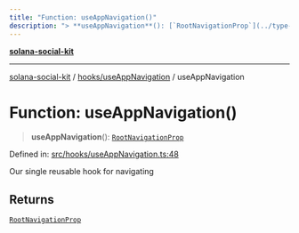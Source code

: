 ```yaml
---
title: "Function: useAppNavigation()"
description: "> **useAppNavigation**(): [`RootNavigationProp`](../type-aliases/RootNavigationProp.md)"
---
```


[**solana-social-kit**](../../../README.mdx)

***

[solana-social-kit](../../../README.mdx) / [hooks/useAppNavigation](../README.mdx) / useAppNavigation

# Function: useAppNavigation()

> **useAppNavigation**(): [`RootNavigationProp`](../type-aliases/RootNavigationProp.mdx)

Defined in: [src/hooks/useAppNavigation.ts:48](https://github.com/SendArcade/solana-social-starter/blob/bd4b3556b8f469c27ebb06f4df65b3a36b43ba3b/src/hooks/useAppNavigation.ts#L48)

Our single reusable hook for navigating

## Returns

[`RootNavigationProp`](../type-aliases/RootNavigationProp.mdx)
